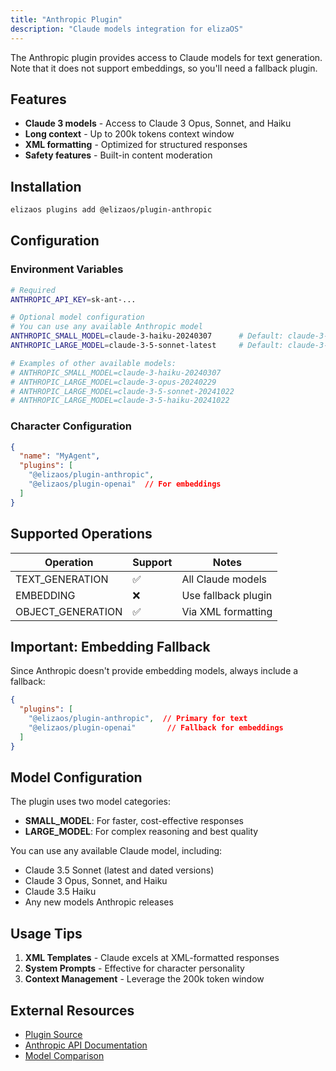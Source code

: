 ```yaml
---
title: "Anthropic Plugin"
description: "Claude models integration for elizaOS"
---
```



The Anthropic plugin provides access to Claude models for text generation. Note that it does not support embeddings, so you'll need a fallback plugin.

## Features

- **Claude 3 models** - Access to Claude 3 Opus, Sonnet, and Haiku
- **Long context** - Up to 200k tokens context window
- **XML formatting** - Optimized for structured responses
- **Safety features** - Built-in content moderation

## Installation

```bash
elizaos plugins add @elizaos/plugin-anthropic
```

## Configuration

### Environment Variables

```bash
# Required
ANTHROPIC_API_KEY=sk-ant-...

# Optional model configuration
# You can use any available Anthropic model
ANTHROPIC_SMALL_MODEL=claude-3-haiku-20240307      # Default: claude-3-haiku-20240307
ANTHROPIC_LARGE_MODEL=claude-3-5-sonnet-latest     # Default: claude-3-5-sonnet-latest

# Examples of other available models:
# ANTHROPIC_SMALL_MODEL=claude-3-haiku-20240307
# ANTHROPIC_LARGE_MODEL=claude-3-opus-20240229
# ANTHROPIC_LARGE_MODEL=claude-3-5-sonnet-20241022
# ANTHROPIC_LARGE_MODEL=claude-3-5-haiku-20241022
```

### Character Configuration

```json
{
  "name": "MyAgent",
  "plugins": [
    "@elizaos/plugin-anthropic",
    "@elizaos/plugin-openai"  // For embeddings
  ]
}
```

## Supported Operations

| Operation | Support | Notes |
|-----------|---------|-------|
| TEXT_GENERATION | ✅ | All Claude models |
| EMBEDDING | ❌ | Use fallback plugin |
| OBJECT_GENERATION | ✅ | Via XML formatting |

## Important: Embedding Fallback

Since Anthropic doesn't provide embedding models, always include a fallback:

```json
{
  "plugins": [
    "@elizaos/plugin-anthropic",  // Primary for text
    "@elizaos/plugin-openai"       // Fallback for embeddings
  ]
}
```

## Model Configuration

The plugin uses two model categories:

- **SMALL_MODEL**: For faster, cost-effective responses
- **LARGE_MODEL**: For complex reasoning and best quality

You can use any available Claude model, including:
- Claude 3.5 Sonnet (latest and dated versions)
- Claude 3 Opus, Sonnet, and Haiku
- Claude 3.5 Haiku
- Any new models Anthropic releases

## Usage Tips

1. **XML Templates** - Claude excels at XML-formatted responses
2. **System Prompts** - Effective for character personality
3. **Context Management** - Leverage the 200k token window

## External Resources

- [Plugin Source](https://github.com/elizaos/eliza/tree/main/packages/plugin-anthropic)
- [Anthropic API Documentation](https://docs.anthropic.com)
- [Model Comparison](https://docs.anthropic.com/claude/docs/models-overview)